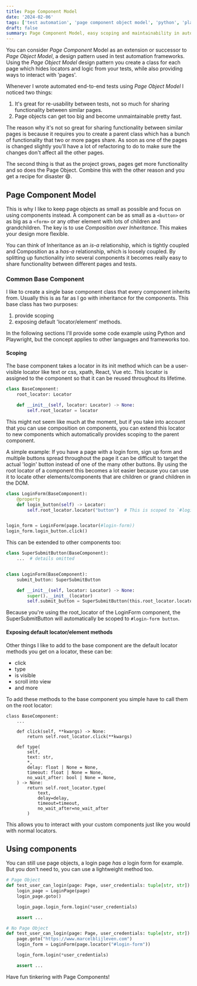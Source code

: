 ```yaml
---
title: Page Component Model
date: '2024-02-06'
tags: ['test automation', 'page component object model', 'python', 'playwright', 'testing']
draft: false
summary: Page Component Model, easy scoping and maintainability in automated tests.
---
```


You can consider _Page Component_ Model as an extension or successor to _Page Object Model_,
a design pattern used in test automation frameworks. Using the _Page Object Model_ design pattern you create a class
for each page which hides locators and logic from your tests, while also providing ways to interact with 'pages'.

Whenever I wrote automated end-to-end tests using _Page Object Model_ I noticed two things:

1. It's great for re-usability between tests, not so much for sharing functionality between similar pages.
2. Page objects can get too big and become unmaintainable pretty fast.

The reason why it's not so great for sharing functionality between similar pages is because it requires you to create
a parent class which has a bunch of functionality that two or more pages share. As soon as one of the pages is
changed slightly you'll have a lot of refactoring to do to make sure the changes don't affect all the other pages.

The second thing is that as the project grows, pages get more functionality and so does the Page Object.
Combine this with the other reason and you get a recipe for disaster 😄.

## Page Component Model

This is why I like to keep page objects as small as possible and focus on using components instead. A component can be
as small as a `<button>` or as big as a `<form>` or any other element with lots of children and grandchildren. The key is to use _Composition over Inheritance_. This makes your
design more flexible. 

You can think of Inheritance as an *is-a* relationship, which is tightly coupled and Composition
as a *has-a* relationship, which is loosely coupled. By splitting up functionality into several components it becomes
really easy to share functionality between different pages and tests.

### Common Base Component

I like to create a single base component class that every component inherits from. Usually this is as far as I go
with inheritance for the components. This base class has two purposes:

1. provide scoping
2. exposing default 'locator/element' methods.

In the following sections I'll provide some code example using Python and Playwright, but the concept applies to other
languages and frameworks too.

#### Scoping

The base component takes a locator in its init method which can be a user-visible locator like text
or css, xpath, React, Vue etc. This locator is assigned to the component so that it can be reused throughout its lifetime.

```python
class BaseComponent:
    root_locator: Locator

    def __init__(self, locator: Locator) -> None:
        self.root_locator = locator
```

This might not seem like much at the moment, but if you take into account that you can use composition on components, you 
can extend this locator to new components which automatically provides scoping to the parent component.

A simple example: If you have a page with a login form, sign up form and multiple buttons spread throughout the page it can be difficult to target
the actual 'login' button instead of one of the many other buttons. By using the root locator of a component this becomes
a lot easier because you can use it to locate other elements/components that are children or grand children in the DOM.

```python
class LoginForm(BaseComponent):
    @property
    def login_button(self) -> Locator:
        self.root_locator.locator("button")  # This is scoped to `#login-form button`


login_form = LoginForm(page.locator(#login-form))
login_form.login_button.click()
```

This can be extended to other components too:

```python
class SuperSubmitButton(BaseComponent):
    ...  # details omitted


class LoginForm(BaseComponent):
    submit_button: SuperSubmitButton

    def __init__(self, locator: Locator) -> None:
        super().__init__(locator)
        self.submit_button = SuperSubmitButton(this.root_locator.locator("button"))
```

Because you're using the root_locator of the LoginForm component, the SuperSubmitButton will automatically be
scoped to `#login-form button`.

#### Exposing default locator/element methods

Other things I like to add to the base component are the default locator methods you get on a locator, these can be:

* click
* type
* is visible
* scroll into view
* and more

To add these methods to the base component you simple have to call them on the root locator:

```
class BaseComponent:
    ...

    def click(self, **kwargs) -> None:
        return self.root_locator.click(**kwargs)

    def type(
        self,
        text: str,
        *,
        delay: float | None = None,
        timeout: float | None = None,
        no_wait_after: bool | None = None,
    ) -> None:
        return self.root_locator.type(
            text,
            delay=delay,
            timeout=timeout,
            no_wait_after=no_wait_after
        )
```

This allows you to interact with your custom components just like you would with normal locators.

## Using components

You can still use page objects, a login page *has a* login form for example. But you don't need to, you can
use a lightweight method too.

```python
# Page Object
def test_user_can_login(page: Page, user_credentials: tuple[str, str]) -> None:
    login_page = LoginPage(page)
    login_page.goto()

    login_page.login_form.login(*user_credentials)

    assert ...

# No Page Object
def test_user_can_login(page: Page, user_credentials: tuple[str, str]) -> None:
    page.goto("https://www.marcelblijleven.com")
    login_form = LoginForm(page.locator("#login-form"))

    login_form.login(*user_credentials)

    assert ...
```

Have fun tinkering with Page Components!
